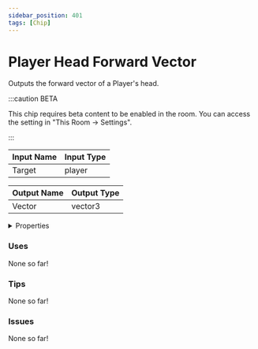 ```yaml
---
sidebar_position: 401
tags: [Chip]
---
```


# Player Head Forward Vector

Outputs the forward vector of a Player's head.

:::caution BETA

This chip requires beta content to be enabled in the room. You can access the setting in "This Room -> Settings".

:::

| Input Name | Input Type |
|-----------|-----------|
| Target | player |

| Output Name | Output Type |
|-----------|-----------|
| Vector | vector3 |


<details>
  <summary>Properties</summary>
  <div>
    <div>
    <table>
      <thead>
        <tr>
          <th>Is beta required?</th>
          <th>✅</th>
        </tr>
        <tr>
          <th>Is this chip a trolling risk?</th>
          <th>❌</th>
        </tr>
        <tr>
          <th>Chip UUPD</th>
          <th>9fb898a5-f5f2-4d62-be3d-31381279d1d3</th>
        </tr>
      </thead>
    </table>
    </div>
  </div>
</details>

### Uses

None so far!

### Tips

None so far!

### Issues

None so far!